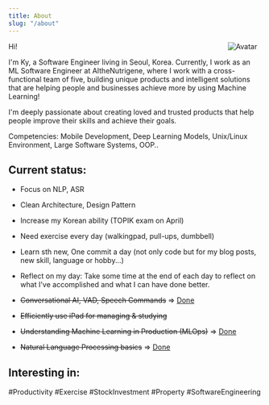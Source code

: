 ```yaml
---
title: About
slug: "/about"
---
```


<div style="float:right;margin:0 10px 10px 0;background-color:transparent!important" width="150" markdown="1">
    <img src="avatar3d.png"  alt="Avatar">
</div>

Hi!

I'm Ky, a Software Engineer living in Seoul, Korea.
Currently, I work as an ML Software Engineer at AItheNutrigene, where I work with a cross-functional team of five, building unique products and intelligent solutions that are helping people and businesses achieve more by using Machine Learning! 

I'm deeply passionate about creating loved and trusted products that help people improve their skills and achieve their goals.


Competencies: Mobile Development, Deep Learning Models, Unix/Linux Environment, Large Software Systems, OOP..



## Current status:
* Focus on NLP, ASR
* Clean Architecture, Design Pattern
* Increase my Korean ability (TOPIK exam on April)
* Need exercise every day (walkingpad, pull-ups, dumbbell)
* Learn sth new, One commit a day (not only code but for my blog posts, new skill, language or hobby...)
* Reflect on my day: Take some time at the end of each day to reflect on what I've accomplished and what I can have done better.


* ~~Conversational AI, VAD, Speech Commands~~ => [Done](https://smartstt.aithe.io/)
* ~~Efficiently use iPad for managing & studying~~
* ~~Understanding Machine Learning in Production (MLOps)~~  => [Done](https://coursera.org/share/78562cedf72c31cc18abe6d0607b2fed)
* ~~Natural Language Processing basics~~ => [Done](https://www.coursera.org/account/accomplishments/specialization/certificate/PTVXPH6WC6KD)

## Interesting in:
#Productivity #Exercise #StockInvestment #Property #SoftwareEngineering







